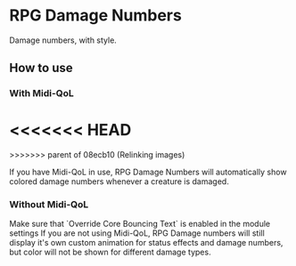 
# RPG Damage Numbers
Damage numbers, with style.

## How to use

### With Midi-QoL
<<<<<<< HEAD
<ImageButBetter src="/images/RPG-Damage-Numbers/Rdnsettings.png" alt="Module Settings" width={2000} height={2000} className={styles.wikiimage}/>
=======
<ImageButBetter src="/images/RPG-Damage-Numbers/Rdnsettings.png" alt="Module Settings" width={2000} height={2000} className={styles.wikiimage}/>
>>>>>>> parent of 08ecb10 (Relinking images)

If you have Midi-QoL in use, RPG Damage Numbers will automatically show
colored damage numbers whenever a creature is damaged.


### Without Midi-QoL

<Callout type='warning' emoji='⚠️'>
Make sure that `Override Core Bouncing Text` is enabled in the module
settings
</Callout>
If you are not using Midi-QoL, RPG Damage numbers will still display
it's own custom animation for status effects and damage numbers, but
color will not be shown for different damage types.


